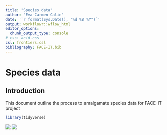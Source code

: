 ```yaml
---
title: "Species data"
author: "Eva-Carmen Calin"
date: '`r format(Sys.Date(), "%d %B %Y")`'
output: workflowr::wflow_html
editor_options:
  chunk_output_type: console
# css: acid.css
csl: frontiers.csl
bibliography: FACE-IT.bib
---
```


# Species data

## Introduction

This document outline the process to amalgamate species data for FACE-IT project

```r

library(tidyverse)


```
![](assets/map_disko_bay.png)
![](assets/map_svalbard.png)


```r

```



